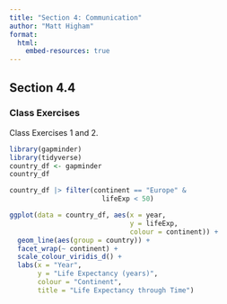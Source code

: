 ```yaml
---
title: "Section 4: Communication"
author: "Matt Higham"
format: 
  html:
    embed-resources: true
---
```


## Section 4.4

### Class Exercises

Class Exercises 1 and 2.

```r
library(gapminder)
library(tidyverse)
country_df <- gapminder
country_df 

country_df |> filter(continent == "Europe" &
                       lifeExp < 50)

ggplot(data = country_df, aes(x = year,
                              y = lifeExp,
                              colour = continent)) +
  geom_line(aes(group = country)) +
  facet_wrap(~ continent) +
  scale_colour_viridis_d() +
  labs(x = "Year",
       y = "Life Expectancy (years)",
       colour = "Continent",
       title = "Life Expectancy through Time")
```